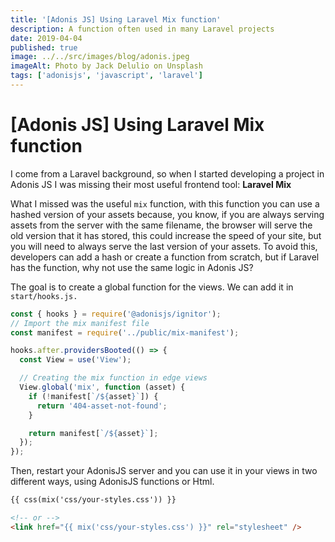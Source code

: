 ```yaml
---
title: '[Adonis JS] Using Laravel Mix function'
description: A function often used in many Laravel projects
date: 2019-04-04
published: true
image: ../../src/images/blog/adonis.jpeg
imageAlt: Photo by Jack Delulio on Unsplash
tags: ['adonisjs', 'javascript', 'laravel']
---
```


# [Adonis JS] Using Laravel Mix function

I come from a Laravel background, so when I started developing a project in Adonis JS I was missing their most useful frontend tool: **Laravel Mix**

What I missed was the useful `mix` function, with this function you can use a hashed version of your assets because, you know, if you are always serving assets from the server with the same filename, the browser will serve the old version that it has stored, this could increase the speed of your site, but you will need to always serve the last version of your assets. To avoid this, developers can add a hash or create a function from scratch, but if Laravel has the function, why not use the same logic in Adonis JS?

The goal is to create a global function for the views. We can add it in `start/hooks.js.`

```js
const { hooks } = require('@adonisjs/ignitor');
// Import the mix manifest file
const manifest = require('../public/mix-manifest');

hooks.after.providersBooted(() => {
  const View = use('View');

  // Creating the mix function in edge views
  View.global('mix', function (asset) {
    if (!manifest[`/${asset}`]) {
      return '404-asset-not-found';
    }

    return manifest[`/${asset}`];
  });
});
```

Then, restart your AdonisJS server and you can use it in your views in two different ways, using AdonisJS functions or Html.

```html
{{ css(mix('css/your-styles.css')) }}

<!-- or -->
<link href="{{ mix('css/your-styles.css') }}" rel="stylesheet" />
```
